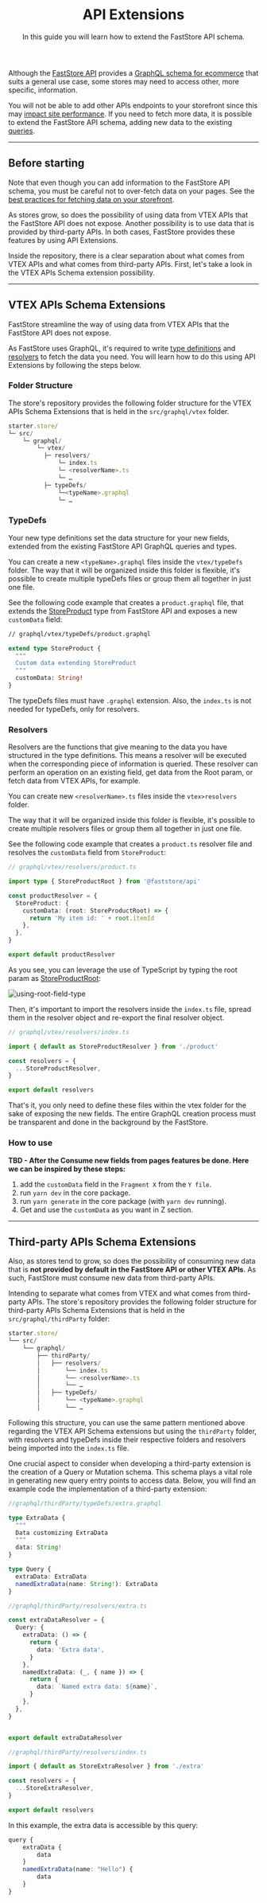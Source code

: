 
<header className="hero">

# API Extensions

In this guide you will learn how to extend the FastStore API schema.
</header>

Although the [FastStore API](https://v1.faststore.dev/reference/api/faststore-api) provides a [GraphQL schema for ecommerce](https://v1.faststore.dev/reference/api/queries) that suits a general use case, some stores may need to access other, more specific, information.

You will not be able to add other APIs endpoints to your storefront since this may [impact site performance](https://v1.faststore.dev/how-to-guides/faststore-api/fetching-api-data#best-practices-for-fetching-data). If you need to fetch more data, it is possible to extend the FastStore API schema, adding new data to the existing [queries](https://v1.faststore.dev/reference/api/queries).

---

## Before starting

Note that even though you can add information to the FastStore API schema, you must be careful not to over-fetch data on your pages. See the [best practices for fetching data on your storefront](https://v1.faststore.dev/how-to-guides/faststore-api/fetching-api-data#best-practices-for-fetching-data).

As stores grow, so does the possibility of using data from VTEX APIs that the FastStore API does not expose.
Another possibility is to use data that is provided by third-party APIs. In both cases, FastStore provides these features by using API Extensions.

Inside the repository, there is a clear separation about what comes from VTEX APIs and what comes from third-party APIs. First, let's take a look in the VTEX APIs Schema extension possibility.

---

## VTEX APIs Schema Extensions

FastStore streamline the way of using data from VTEX APIs that the FastStore API does not expose.

As FastStore uses GraphQL, it's required to write [type definitions](https://graphql.org/learn/schema/#object-types-and-fields) and [resolvers](https://graphql.org/learn/execution/#root-fields-resolvers) to fetch the data you need.  You will learn how to do this using API Extensions by following the steps below.

### Folder Structure

The store's repository provides the following folder structure for the VTEX APIs Schema Extensions that is held in the `src/graphql/vtex` folder.

```ts
starter.store/
└─ src/
    └─ graphql/
        └─ vtex/
          ├─ resolvers/
              └─ index.ts
              └─ <resolverName>.ts
              └─ …
          ├─ typeDefs/
              └─<typeName>.graphql
              └─ …
```

### TypeDefs

Your new type definitions set the data structure for your new fields, extended from the existing FastStore API GraphQL queries and types.

You can create a new `<typeName>.graphql` files inside the `vtex/typeDefs` folder. The way that it will be organized inside this folder is flexible, it's possible to create multiple typeDefs files or group them all together in just one file.

See the following code example that creates a `product.graphql` file, that extends the [StoreProduct](https://v1.faststore.dev/reference/api/objects#storeproduct) type from FastStore API and exposes a new `customData` field:

```graphql
// graphql/vtex/typeDefs/product.graphql

extend type StoreProduct {
  """
  Custom data extending StoreProduct
  """
  customData: String!
}

```

The typeDefs files must have `.graphql` extension.
Also, the `index.ts` is not needed for typeDefs, only for resolvers.

### Resolvers

Resolvers are the functions that give meaning to the data you have structured in the type definitions. This means a resolver will be executed when the corresponding piece of information is queried. These resolver can perform an operation on an existing field, get data from the Root param, or fetch data from VTEX APIs, for example.

You can create new `<resolverName>.ts` files inside the `vtex>resolvers` folder.

The way that it will be organized inside this folder is flexible, it's possible to create multiple resolvers files or group them all together in just one file.

See the following code example that creates a `product.ts` resolver file and resolves the `customData` field from `StoreProduct`:

```ts
// graphql/vtex/resolvers/product.ts

import type { StoreProductRoot } from '@faststore/api'

const productResolver = {
  StoreProduct: {
    customData: (root: StoreProductRoot) => {
      return 'My item id: ' + root.itemId
    },
  },
}

export default productResolver

```

As you see, you can leverage the use of TypeScript by typing the root param as [StoreProductRoot](https://v1.faststore.dev/reference/api/root-object-fields#root-product):

![using-root-field-type](https://vtexhelp.vtexassets.com/assets/docs/src/root-field-ts___3a10ec8a1aeba9770c7ee982995d55bc.gif)

Then, it's important to import the resolvers inside the `index.ts` file, spread them in the resolver object and re-export the final resolver object.

```ts
// graphql/vtex/resolvers/index.ts

import { default as StoreProductResolver } from './product'

const resolvers = {
  ...StoreProductResolver,
}

export default resolvers

```

That's it, you only need to define these files within the vtex folder for the sake of exposing the new fields. The entire GraphQL creation process must be transparent and done in the background by the FastStore.

### How to use

**TBD - After the Consume new fields from pages features be done. Here we can be inspired by these steps:**
1. add the `customData` field in the `Fragment X` from the `Y file`.
2. run `yarn dev` in the core package.
3. run `yarn generate` in the core package (with `yarn dev` running).
4. Get and use the `customData` as you want in Z section.

---

## Third-party APIs Schema Extensions

Also, as stores tend to grow, so does the possibility of consuming new data that is **not provided by default in the FastStore API or other VTEX APIs**. As such, FastStore must consume new data from third-party APIs.

Intending to separate what comes from VTEX and what comes from third-party APIs. The store's repository provides the following folder structure for third-party APIs Schema Extensions that is held in the `src/graphql/thirdParty` folder:

```ts
starter.store/
└── src/
    └── graphql/
        ├── thirdParty/
        │   ├── resolvers/
        │       └── index.ts
        │       └── <resolverName>.ts
        │       └── …
        │   ├── typeDefs/
        │       └── <typeName>.graphql
        │       └── …
```

Following this structure, you can use the same pattern mentioned above regarding the VTEX API Schema extensions but using the `thirdParty` folder, with resolvers and typeDefs inside their respective folders and resolvers being imported into the `index.ts` file.

One crucial aspect to consider when developing a third-party extension is the creation of a Query or Mutation schema. This schema plays a vital role in generating new query entry points to access data. 
Below, you will find an example code the implementation of a third-party extension:


```ts
//graphql/thirdParty/typeDefs/extra.graphql

type ExtraData {
  """
  Data customizing ExtraData
  """
  data: String!
}

type Query {
  extraData: ExtraData
  namedExtraData(name: String!): ExtraData
}
```


```ts
//graphql/thirdParty/resolvers/extra.ts

const extraDataResolver = {
  Query: {
    extraData: () => {
      return {
        data: 'Extra data',
      }
    },
    namedExtraData: (_, { name }) => {
      return {
        data: `Named extra data: ${name}`,
      }
    },
  },
}


export default extraDataResolver
```

```ts
//graphql/thirdParty/resolvers/index.ts

import { default as StoreExtraResolver } from './extra'

const resolvers = {
  ...StoreExtraResolver,
}

export default resolvers
```

In this example, the extra data is accessible by this query:

```ts
query {
	extraData {
		data
	}
	namedExtraData(name: "Hello") {
		data
	}
}
```


